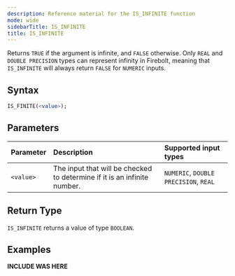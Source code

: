 ```yaml
---
description: Reference material for the IS_INFINITE function
mode: wide
sidebarTitle: IS_INFINITE
title: IS_INFINITE
---
```



Returns `TRUE` if the argument is infinite, and `FALSE` otherwise. Only `REAL` and `DOUBLE PRECISION` types can represent infinity in Firebolt, meaning that `IS_INFINITE` will always return `FALSE` for `NUMERIC` inputs.


## Syntax

```sql
IS_FINITE(<value>);
```

## Parameters

| Parameter | Description                                      | Supported input types                 |
| :-------- | :----------------------------------------------- | :------------------------------------ |
| `<value>` | The input that will be checked to determine if it is an infinite number. | `NUMERIC`, `DOUBLE PRECISION`, `REAL` |

## Return Type

`IS_INFINITE` returns a value of type `BOOLEAN`.

## Examples

**INCLUDE WAS HERE**

